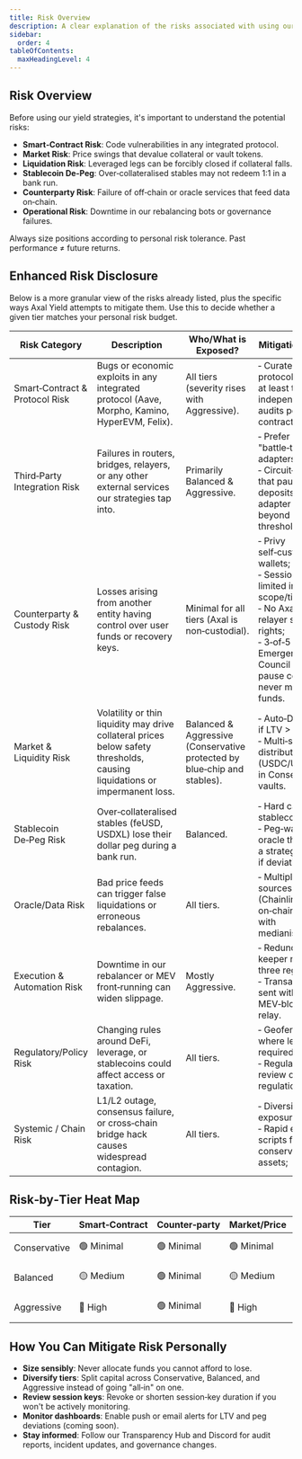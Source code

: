 ```yaml
---
title: Risk Overview
description: A clear explanation of the risks associated with using our yield strategies.
sidebar:
  order: 4
tableOfContents:
  maxHeadingLevel: 4
---
```


## Risk Overview

Before using our yield strategies, it's important to understand the potential risks:

- **Smart‑Contract Risk**: Code vulnerabilities in any integrated protocol.
- **Market Risk**: Price swings that devalue collateral or vault tokens.
- **Liquidation Risk**: Leveraged legs can be forcibly closed if collateral falls.
- **Stablecoin De‑Peg**: Over‑collateralised stables may not redeem 1:1 in a bank run.
- **Counterparty Risk**: Failure of off‑chain or oracle services that feed data on‑chain.
- **Operational Risk**: Downtime in our rebalancing bots or governance failures.

Always size positions according to personal risk tolerance. Past performance ≠ future returns.

## Enhanced Risk Disclosure

Below is a more granular view of the risks already listed, plus the specific ways Axal Yield attempts to mitigate them. Use this to decide whether a given tier matches your personal risk budget.

<div className="risk-table">
	<table>
		<thead>
			<tr>
				<th>Risk Category</th>
				<th>Description</th>
				<th>Who/What is Exposed?</th>
				<th>Mitigation at Axal</th>
			</tr>
		</thead>
		<tbody>
			<tr>
				<td className="risk-category">Smart‑Contract & Protocol Risk</td>
				<td>
					Bugs or economic exploits in any integrated protocol (Aave, Morpho,
					Kamino, HyperEVM, Felix).
				</td>
				<td>All tiers (severity rises with Aggressive).</td>
				<td>
					‑ Curated where protocol requires at least two independent audits per
					contract;
				</td>
			</tr>
			<tr>
				<td className="risk-category">Third‑Party Integration Risk</td>
				<td>
					Failures in routers, bridges, relayers, or any other external services
					our strategies tap into.
				</td>
				<td>Primarily Balanced & Aggressive.</td>
				<td>
					‑ Prefer "battle‑tested" adapters;
					<br />‑ Circuit‑breaker that pauses deposits if an adapter reverts
					beyond a set threshold.
				</td>
			</tr>
			<tr>
				<td className="risk-category">Counterparty & Custody Risk</td>
				<td>
					Losses arising from another entity having control over user funds or
					recovery keys.
				</td>
				<td>Minimal for all tiers (Axal is non‑custodial).</td>
				<td>
					‑ Privy self‑custodial wallets;
					<br />‑ Session keys limited in scope/time;
					<br />‑ No Axal or relayer signing rights;
					<br />‑ 3‑of‑5 Emergency Council can only pause contracts, never move
					user funds.
				</td>
			</tr>
			<tr>
				<td className="risk-category">Market & Liquidity Risk</td>
				<td>
					Volatility or thin liquidity may drive collateral prices below safety
					thresholds, causing liquidations or impermanent loss.
				</td>
				<td>
					Balanced & Aggressive (Conservative protected by blue‑chip and
					stables).
				</td>
				<td>
					‑ Auto‑Deleverage if LTV > 70%;
					<br />‑ Multi‑stable distribution (USDC/USDT/DAI) in Conservative
					vaults.
				</td>
			</tr>
			<tr>
				<td className="risk-category">Stablecoin De‑Peg Risk</td>
				<td>
					Over‑collateralised stables (feUSD, USDXL) lose their dollar peg
					during a bank run.
				</td>
				<td>Balanced.</td>
				<td>
					‑ Hard caps per stablecoin;
					<br />‑ Peg‑watch oracle that forces a strategy pause if deviation >
					3%.
				</td>
			</tr>
			<tr>
				<td className="risk-category">Oracle/Data Risk</td>
				<td>
					Bad price feeds can trigger false liquidations or erroneous
					rebalances.
				</td>
				<td>All tiers.</td>
				<td>
					‑ Multiple oracle sources (Chainlink, Pyth, on‑chain TWAP) with
					medianisation.
				</td>
			</tr>
			<tr>
				<td className="risk-category">Execution & Automation Risk</td>
				<td>
					Downtime in our rebalancer or MEV front‑running can widen slippage.
				</td>
				<td>Mostly Aggressive.</td>
				<td>
					‑ Redundant keeper network in three regions;
					<br />‑ Transactions sent with MEV‑blocker relay.
				</td>
			</tr>
			<tr>
				<td className="risk-category">Regulatory/Policy Risk</td>
				<td>
					Changing rules around DeFi, leverage, or stablecoins could affect
					access or taxation.
				</td>
				<td>All tiers.</td>
				<td>
					‑ Geofencing where legally required;
					<br />‑ Regular counsel review of new regulations.
				</td>
			</tr>
			<tr>
				<td className="risk-category">Systemic / Chain Risk</td>
				<td>
					L1/L2 outage, consensus failure, or cross‑chain bridge hack causes
					widespread contagion.
				</td>
				<td>All tiers.</td>
				<td>
					‑ Diversified chain exposure;
					<br />‑ Rapid exit scripts for conservative assets;
				</td>
			</tr>
		</tbody>
	</table>
</div>

## Risk‑by‑Tier Heat Map

<div className="heatmap-table">
	<table>
		<thead>
			<tr>
				<th>Tier</th>
				<th>Smart‑Contract</th>
				<th>Counter‑party</th>
				<th>Market/Price</th>
				<th>Liquidation</th>
				<th>Oracle</th>
				<th>Systemic</th>
			</tr>
		</thead>
		<tbody>
			<tr>
				<td className="tier conservative">Conservative</td>
				<td className="risk minimal">🟢 Minimal</td>
				<td className="risk minimal">🟢 Minimal</td>
				<td className="risk minimal">🟢 Minimal</td>
				<td className="risk minimal">🟢 Minimal</td>
				<td className="risk minimal">🟢 Minimal</td>
				<td className="risk minimal">🟢 Minimal</td>
			</tr>
			<tr>
				<td className="tier balanced">Balanced</td>
				<td className="risk medium">🟡 Medium</td>
				<td className="risk minimal">🟢 Minimal</td>
				<td className="risk medium">🟡 Medium</td>
				<td className="risk medium">🟡 Medium</td>
				<td className="risk medium">🟡 Medium</td>
				<td className="risk minimal">🟢 Minimal</td>
			</tr>
			<tr>
				<td className="tier aggressive">Aggressive</td>
				<td className="risk high">🔴 High</td>
				<td className="risk minimal">🟢 Minimal</td>
				<td className="risk high">🔴 High</td>
				<td className="risk high">🔴 High</td>
				<td className="risk high">🔴 High</td>
				<td className="risk minimal">🟢 Minimal</td>
			</tr>
		</tbody>
	</table>
</div>

## How You Can Mitigate Risk Personally

- **Size sensibly**: Never allocate funds you cannot afford to lose.
- **Diversify tiers**: Split capital across Conservative, Balanced, and Aggressive instead of going "all‑in" on one.
- **Review session keys**: Revoke or shorten session‑key duration if you won't be actively monitoring.
- **Monitor dashboards**: Enable push or email alerts for LTV and peg deviations (coming soon).
- **Stay informed**: Follow our Transparency Hub and Discord for audit reports, incident updates, and governance changes.

<style>
	{`
    .risk-table table, .heatmap-table table {
      width: 100%;
      border-collapse: collapse;
      margin: 1.5rem 0;
      font-size: 0.9rem;
    }
    
    .risk-table th, .risk-table td, .heatmap-table th, .heatmap-table td {
      padding: 0.75rem 0.75rem;
      border: 1px solid var(--color-border);
    }
    
    .risk-table th, .heatmap-table th {
      background-color: var(--color-background-secondary);
      font-weight: 600;
      text-align: left;
    }
    
    .risk-category {
      font-weight: 600;
    }
    
    .tier {
      font-weight: 600;
    }
    
    .conservative {
      color: #2e7d32;
    }
    
    .balanced {
      color: #f57c00;
    }
    
    .aggressive {
      color: #d32f2f;
    }
    
    .risk {
      text-align: center;
    }
    
    .minimal {
      background-color: rgba(46, 125, 50, 0.1);
    }
    
    .medium {
      background-color: rgba(245, 124, 0, 0.1);
    }
    
    .high {
      background-color: rgba(211, 47, 47, 0.1);
    }
  `}
</style>
